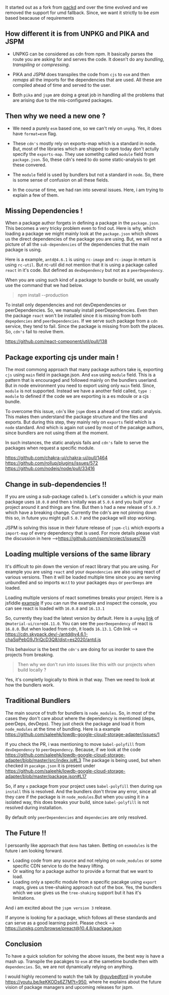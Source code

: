 It started out as a fork from [packd](https://github.com/Rich-Harris/packd) and over the time evolved and
we removed the support for umd fallback. Since, we want it strictly to be _esm_ based beacause of requirements

## How different it is from UNPKG and PIKA and JSPM

- UNPKG can be considered as cdn from npm. It basically parses the route you are asking for and serves the code.
  It doesn't do any _bundling_, _transpiling_ or _compressing_.

- PIKA and JSPM does transpiles the code from `cjs` to `esm` and then _remaps_ all the imports for the dependencies that are used.
  All these are compiled ahead of time and served to the user.

- Both `pika` and `jspm` are doing a great job in handling all the problems that are arising due to the
  mis-configured packages.

## Then why we need a new one ?

- We need a purely `esm` based one, so we can't rely on `unpkg`. Yes, it does have `format=esm` flag.

- These `cdn's` mostly rely on exports-map which is a standard in node. But, most of the libraries which
  are shipped to npm today don't actully specify the `exports-map`. They use sometihg called `module` field
  from `package.json`. So, these cdn's need to do some static-analysis to get these convered.

- The `module` field is used by bundlers but not a standard in `node`. So, there is some sense of confusion
  on all these fields.

- In the course of time, we had ran into several issues. Here, i am trying to explain a few of them.

## Missing Dependencies !

When a package author forgets in defining a package in the `package.json`. This becomes a very tricky problem even to find out.
Here is why, which loading a package we might mainly look at the `package.json` which shows us the direct dependencies of the package you are using.
But, we will not a picture of all the `sub-dependencies` of the dependencies that the main package is using.

Here is a example, `antd@4.6.1` is using `rc-image` and `rc-image` in return is using `rc-util`. But rc-util did not mention
that it is using a package called `react` in it's code. But defined as `devDependency` but not as a `peerDependency`.

When you are using such kind of a package to bundle or build, we usually use the command that we had below.

> npm install --production

To install only dependencies and not devDependencies or peerDependencies. So, we manualy install peerDependencies. Even then the package `react`
won't be installed since it is missing from both `depepdencies` and `peerDependencies`. If we serve such package from a `cdn` service, they tend to fail.
Since the package is missing from both the places. So, `cdn's` fail to reolve them.

https://github.com/react-component/util/pull/138

## Package exporting cjs under main !

The most commong approach that many package authors take is, exporting `cjs` using `main` field in package.json. And `esm` using `module` field.
This is a pattern that is encouraged and followed mainly on the bundlers userland. But in node environment you need to export using only `main` field. Since, `module` is not supported.
Instead we have a another field called, `type : module` to defined if the code we are exporting is a es mdoule or a cjs bundle.

To overcome this issue, `cdn`'s like `jspm` does a ahead of time static analysis. This makes then understand the package structure and the files and exports.
But during this step, they mainly rely on `exports` field which is a `node` standard. And which is again not used by most of the pacakge authors, since bundlers are not using them at the moment.

In such instances, the static analysis fails and `cdn's` faile to serve the packages when request a specific module.

https://github.com/chakra-ui/chakra-ui/pull/1464
https://github.com/rollup/plugins/issues/572
https://github.com/nodejs/node/pull/33416

## Change in sub-dependencies !!

If you are using a sub-package called `b`. Let's consider `a` which is your main package uses `10.0.0` and then
`b` initally was at `5.0.6` and you built your project around it and things are fine. But then `b` had a new
release of `5.0.7` which have a breaking change. Currently the cdn's are not pinning down this so, in future you
might pull `5.0.7` and the package will stop working.

JSPM is solving this issue in their future release of `jspm-cli` which exports a `import-map` of every dependency that is used.
For more details please visit the discussion in here -->https://github.com/jspm/project/issues/76

## Loading multiple versions of the same library

It's difficult to pin down the version of react library that you are using.
For example you are using `react` and your `dependencies` are also using react of various versions. Then it will be
loaded multiple time since you are serving unbundled and so imports w.r.t to your packages `deps` or `peerDeeps`
are loaded.

Loading multiple versions of react sometimes breaks your project. Here is a jsfiddle [example](https://jsfiddle.net/vbf7mst9/1/)
If you can run the example and inspect the console, you can see react is loaded with `16.0.8` and `16.13.1`

So, currently they load the latest version by default. Here is a `unpkg` [link](https://unpkg.com/browse/@material-ui/core@4.11.0/package.json)
of `@material-ui/core@4.11.0`. You can see the `peerDeependency` of react is `16.8.0`. But when loaded from cdn,
it loads `16.13.1`. Cdn link --> https://cdn.skypack.dev/-/antd@v4.6.1-chaSqPebG9J1riQcD3Q8/dist=es2020/antd.js

This behaviour is the best the `cdn's` are doing for us inorder to save the projects from breaking.

> Then why we don't run into issues like this with our projects when build locally ?

Yes, it's completly logically to think in that way. Then we need to look at how the bundlers work.

## Traditional Bundlers

The main source of truth for bundlers is `node_modules`. So, in most of the cases they don't care about where
the dependency is mentioned (deps, peerDeps, devDeps). They just check the package and load it from `node_modules`
at the time of bundling. Here is a example https://github.com/saleehk/lowdb-google-cloud-storage-adapter/issues/1

If you check the PR, i was mentioning to move `babel-polyfill` from `devDependency` to `peerDependency`.
Because, if we look at the code https://github.com/saleehk/lowdb-google-cloud-storage-adapter/blob/master/src/index.js#L3
The package is being used, but when checked in `pacakge.json` it is present under https://github.com/saleehk/lowdb-google-cloud-storage-adapter/blob/master/package.json#L17

So, if any `x` package from your project uses `babel-polyfill` then during `npm install` this is resolved.
And the bundlers don't throw any error, since all they care if the package is in `node_modules`.But when you
using it in a isolated way, this does breaks your build, since `babel-polyfill` is not resolved during installation.

By default only `peerDependencies` and `dependecies` are only resolved.

## The Future !!

I persoanlly like approach that `deno` has taken. Betting on `esmodules` is the future i am looking forward.

- Loading code from any source and not relying on `node_modules` or some specific CDN service to do the heavy lifting.
- Or waiting for a package author to provide a format that we want to load.
- Loading only a specific module from a specific pacakge using `export` maps, gives us
  tree-shaking approach out of the box. Yes, the bundlers which we use gives us the `tree-shaking` support but it has it's limitations.

And i am excited about the `jspm version 3` release.

If anyone is looking for a package, which follows all these standards and can serve as a good learning point. Please check --> https://unpkg.com/browse/preact@10.4.8/package.json

## Conclusion

To have a quick solution for solving the above issues, the best way is have a mash up. Transpile the pacakges to `esm`
at the sametime bundle then with `dependencies`. So, we are not dynamically relying on anything.

I would highly recomend to watch the talk by [@guybedford](https://twitter.com/guybedford) in youtube https://youtu.be/keKKODs6Z7M?t=950,
where he explains about the future vision of package managers and upcoming releases for jspm.

